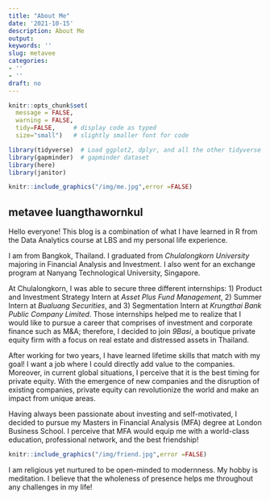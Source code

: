 ```yaml
---
title: "About Me"
date: '2021-10-15'
description: About Me
output: 
keywords: ''
slug: metavee
categories:
- ''
- ''
draft: no
---
```


```r
knitr::opts_chunk$set(
  message = FALSE, 
  warning = FALSE, 
  tidy=FALSE,     # display code as typed
  size="small")   # slightly smaller font for code
```


```r
library(tidyverse)  # Load ggplot2, dplyr, and all the other tidyverse packages
library(gapminder)  # gapminder dataset
library(here)
library(janitor)
```

```r
knitr::include_graphics("/img/me.jpg",error =FALSE)
```


## metavee luangthawornkul

Hello everyone! This blog is a combination of what I have learned in R from the Data Analytics course at LBS and my personal life experience. 

I am from Bangkok, Thailand. I graduated from *Chulalongkorn University* majoring in Financial Analysis and Investment. I also went for an exchange program at Nanyang Technological University, Singapore. 

At Chulalongkorn, I was able to secure three different internships: 1) Product and Investment Strategy Intern at *Asset Plus Fund Management*, 2) Summer Intern at *Bualuang Securities*, and 3) Segmentation Intern at *Krungthai Bank Public Company Limited*. Those internships helped me to realize that I would like to pursue a career that comprises of investment and corporate finance such as M&A; therefore, I decided to join *9Basi*, a boutique private equity firm with a focus on real estate and distressed assets in Thailand.

After working for two years, I have learned lifetime skills that match with my goal! I want a job where I could directly add value to the companies. Moreover, in current global situations, I perceive that it is the best timing for private equity. With the emergence of new companies and the disruption of existing companies, private equity can revolutionize the world and make an impact from unique areas.

Having always been passionate about investing and self-motivated, I decided to pursue my Masters in Financial Analysis (MFA) degree at London Business School. I perceive that MFA would equip me with a world-class education, professional network, and the best friendship!

```r
knitr::include_graphics("/img/friend.jpg",error =FALSE)
```

I am religious yet nurtured to be open-minded to modernness. My hobby is meditation. I believe that the wholeness of presence helps me throughout any challenges in my life!


